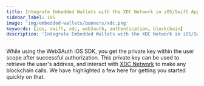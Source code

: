 ```yaml
---
title: Integrate Embedded Wallets with the XDC Network in iOS/Swift Applications
sidebar_label: iOS
image: 'img/embedded-wallets/banners/xdc.png'
keywords: [ios, swift, xdc, web3auth, authentication, blockchain]
description: 'Integrate Embedded Wallets with the XDC Network in iOS/Swift Applications | Embedded Wallets'
---
```



<SEO
  title="Integrate Embedded Wallets with the XDC Network in iOS/Swift Applications"
  description="Integrate Embedded Wallets with the XDC Network in iOS/Swift Applications | Embedded Wallets"
  image="https://docs.metamask.io/img/embedded-wallets/banners/xdc.png"
  slug="/embedded-wallets/connect-blockchain/evm/xdc/ios"
/>

While using the Web3Auth iOS SDK, you get the private key within the user scope after successful authorization. This private key can be used to retrieve the user's address, and interact with [XDC Network](https://xinfin.org) to make any blockchain calls. We have highlighted a few here for getting you started quickly on that.

<EVMInteraction />
